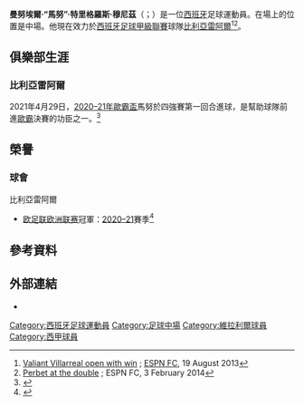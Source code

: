 {{noteTA
|G1=Football
|G2=uefa
|G3=laliga
|1=zh-hans:特里格罗斯;zh-hk:特基路斯;zh-tw:特里格羅斯;
}}
{{Spanish name|Trigueros|Muñoz}}
{{Infobox football biography
| name = 馬努·特基路斯<br>Manu Trigueros
| image = Manu Trigueros.JPG
| image_size = 200px
| caption = 
| fullname = Manuel Trigueros Muñoz
| birth_date = {{Birth date and age|1991|10|17|df=y}}
| birth_place = {{flagicon|ESP}} [[西班牙|西班牙]][[西維爾|西維爾]]
| height = {{height|m=1.78}}
| position = [[中場|中場]]
| currentclub = [[比利亞雷阿爾足球俱樂部|比利亞雷阿爾]]
| clubnumber = 14
| youthyears1 = | youthclubs1 = Talavera
| youthyears2 = 2007–2008 | youthclubs2 = [[巴塞隆拿足球會|巴塞隆拿]]
| youthyears3 = 2008–2010 | youthclubs3 = [[皇家梅西亞足球會|梅西亞]]
| years1 = 2009–2010 | clubs1 = Murcia B | caps1 = 10 | goals1 = 1
| years2 = 2010–2011 | clubs2 = Villarreal C | caps2 = 36 | goals2 = 6
| years3 = 2011–2012 | clubs3 = [[維拉利爾足球會B隊|維拉利爾足球會B隊]] | caps3 = 26 | goals3 = 3
| years4 = 2012– | clubs4 = [[比利亞雷阿爾足球俱樂部|比利亞雷阿爾]] | caps4 = 297 | goals4 = 20
| nationalyears1 = | nationalteam1 = | nationalcaps1 = | nationalgoals1 = 
| club-update = 2021年8月29日
| nationalteam-update = 
}}

'''	曼努埃爾·“馬努”·特里格羅斯·穆尼茲'''（{{lang-es|Manuel 'Manu' Trigueros Muñoz}}；{{bd|1991年|10月17日}}）是一位[[西班牙|西班牙]]足球運動員。在場上的位置是中場。他現在效力於[[西班牙足球甲級聯賽|西班牙足球甲級聯賽]]球隊[[比利亞雷阿爾足球俱樂部|比利亞雷阿爾]]<ref>[http://espnfc.com/en/report/373216/report.html?soccernet=true&cc=null Valiant Villarreal open with win] {{webarchive|url=https://web.archive.org/web/20140225193921/http://espnfc.com/en/report/373216/report.html?soccernet=true&cc=null |date=2014-02-25 }}; [[ESPN_FC|ESPN FC]], 19 August 2013</ref><ref>[http://espnfc.com/en/report/373000/report.html?soccernet=true&cc=null Perbet at the double] {{webarchive|url=https://web.archive.org/web/20140226110631/http://espnfc.com/en/report/373000/report.html?soccernet=true&cc=null |date=2014-02-26 }}; ESPN FC, 3 February 2014</ref>。

== 俱樂部生涯 ==
=== 比利亞雷阿爾 ===
2021年4月29日，[[2020–21年歐霸盃|2020–21年歐霸盃]]馬努於四強賽第一回合進球，是幫助球隊前進[[欧足联欧洲联赛|歐霸]]決賽的功臣之一。<ref>{{cite news|url=https://www.hk01.com/%E5%8D%B3%E6%99%82%E9%AB%94%E8%82%B2/619054/%E6%AD%90%E9%9C%B8-%E9%98%BF%E4%BB%99%E5%A5%B4%E5%8F%96%E5%AF%B6%E8%B2%B4%E4%BD%9C%E5%AE%A2%E5%85%A5%E7%90%83-%E8%88%8A%E6%84%9B-%E8%89%BE%E9%A6%AC%E5%88%A9%E9%A6%96%E5%9B%9E%E5%90%88%E5%BE%A9%E4%BB%87%E6%8B%94%E9%A0%AD%E7%B1%8C|title=【歐霸】阿仙奴取寶貴作客入球　「舊愛」艾馬利首回合復仇拔頭籌|date=2021-04-30|accessdate=2021-05-07|work=香港01|language=zh-hk|archive-date=2021-05-12|archive-url=https://web.archive.org/web/20210512181203/https://www.hk01.com/%E5%8D%B3%E6%99%82%E9%AB%94%E8%82%B2/619054/%E6%AD%90%E9%9C%B8-%E9%98%BF%E4%BB%99%E5%A5%B4%E5%8F%96%E5%AF%B6%E8%B2%B4%E4%BD%9C%E5%AE%A2%E5%85%A5%E7%90%83-%E8%88%8A%E6%84%9B-%E8%89%BE%E9%A6%AC%E5%88%A9%E9%A6%96%E5%9B%9E%E5%90%88%E5%BE%A9%E4%BB%87%E6%8B%94%E9%A0%AD%E7%B1%8C|dead-url=no}}</ref>

== 榮譽 ==
=== 球會 ===
;{{flagicon|ESP}} 比利亞雷阿爾
* [[欧足联欧洲联赛|欧足联欧洲联赛]]冠軍：[[2020–21年歐霸盃|2020–21]]賽季<ref>{{cite web|url=https://www.881903.com/news/sports/2393280/%E6%AD%90%E9%9C%B8%E7%9B%83%E6%B1%BA%E8%B3%BD-%E7%B6%AD%E6%8B%89%E5%88%A9%E7%88%BE%E6%86%91%E4%BA%92%E5%B0%84%E5%8D%81%E4%BA%8C%E7%A2%BC%E6%93%8A%E6%95%97%E6%9B%BC%E8%81%AF|title=歐霸盃決賽　維拉利爾憑互射十二碼擊敗曼聯|publisher=商業電台|date=2021-05-27|access-date=2021-05-26|archive-date=2021-05-26|archive-url=https://web.archive.org/web/20210526221921/https://www.881903.com/news/sports/2393280/%E6%AD%90%E9%9C%B8%E7%9B%83%E6%B1%BA%E8%B3%BD-%E7%B6%AD%E6%8B%89%E5%88%A9%E7%88%BE%E6%86%91%E4%BA%92%E5%B0%84%E5%8D%81%E4%BA%8C%E7%A2%BC%E6%93%8A%E6%95%97%E6%9B%BC%E8%81%AF|dead-url=no}}</ref>

==參考資料==
{{Reflist}}

==外部連結==
*{{Soccerway}}

{{維拉利爾足球會球員名單}}

{{DEFAULTSORT: Trigueros, Manu}}
[[Category:西班牙足球運動員|Category:西班牙足球運動員]]
[[Category:足球中場|Category:足球中場]]
[[Category:維拉利爾球員|Category:維拉利爾球員]]
[[Category:西甲球員|Category:西甲球員]]